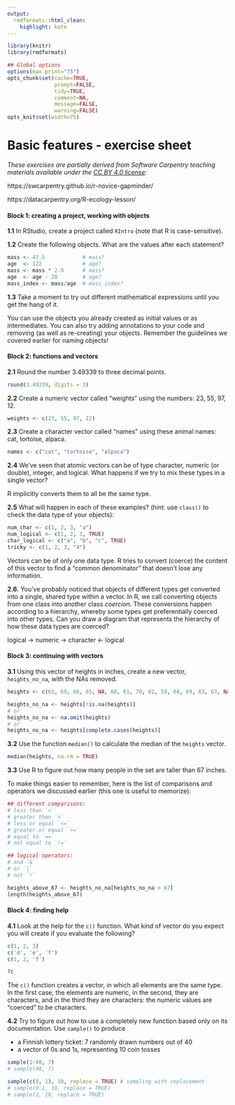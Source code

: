 ```yaml
---
output:
  rmdformats::html_clean:
    highlight: kate
---
```



```r
library(knitr)
library(rmdformats)

## Global options
options(max.print="75")
opts_chunk$set(cache=TRUE,
               prompt=FALSE,
               tidy=TRUE,
               comment=NA,
               message=FALSE,
               warning=FALSE)
opts_knit$set(width=75)
```

# Basic features - exercise sheet


*These exercises are partially derived from Software Carpentry teaching materials available under the [CC BY 4.0 license](https://creativecommons.org/licenses/by/4.0/legalcode):*

https://swcarpentry.github.io/r-novice-gapminder/

https://datacarpentry.org/R-ecology-lesson/


#### **Block 1: creating a project, working with objects**

**1.1** In RStudio, create a project called `RIntro` (note that R is case-sensitive).

**1.2** Create the following objects. What are the values after each statement?

```r
mass <- 47.5            # mass?
age  <- 122             # age?
mass <- mass * 2.0      # mass?
age  <- age - 20        # age?
mass_index <- mass/age  # mass_index?
```

**1.3** Take a moment to try out different mathematical expressions until you get the hang of it. 

You can use the objects you already created as initial values or as intermediates. You can also try adding annotations to your code and removing (as well as re-creating) your objects. Remember the guidelines we covered earlier for naming objects!

#### **Block 2: functions and vectors**

**2.1** Round the number 3.49339 to three decimal points.

```r
round(3.49339, digits = 3)
```

**2.2** Create a numeric vector called "weights" using the numbers: 23, 55, 97, 12.

```r
weights <- c(23, 55, 97, 12)
```

**2.3** Create a character vector called "names" using these animal names: cat, tortoise, alpaca.

```r
names <- c("cat", "tortoise", "alpaca")
```

**2.4** We’ve seen that atomic vectors can be of type character, numeric (or double), integer, and logical. What happens if we try to mix these types in a single vector?

R implicitly converts them to all be the same type.

**2.5** What will happen in each of these examples? (hint: use `class()` to check the data type of your objects):

```r
num_char <- c(1, 2, 3, "a")
num_logical <- c(1, 2, 3, TRUE)
char_logical <- c("a", "b", "c", TRUE)
tricky <- c(1, 2, 3, "4")
```

Vectors can be of only one data type. R tries to convert (coerce) the content of this vector to find a “common denominator” that doesn’t lose any information.

**2.6**. You’ve probably noticed that objects of different types get converted into a single, shared type within a vector. In R, we call converting objects from one class into another class *coercion*. These conversions happen according to a hierarchy, whereby some types get preferentially coerced into other types. Can you draw a diagram that represents the hierarchy of how these data types are coerced? 

logical → numeric → character ← logical

#### **Block 3: continuing with vectors**

**3.1** Using this vector of heights in inches, create a new vector, `heights_no_na`, with the NAs removed.

```r
heights <- c(63, 69, 60, 65, NA, 68, 61, 70, 61, 59, 64, 69, 63, 63, NA, 72, 65, 64, 70, 63, 65)

heights_no_na <- heights[!is.na(heights)] 
# or
heights_no_na <- na.omit(heights)
# or
heights_no_na <- heights[complete.cases(heights)]

```

**3.2** Use the function `median()` to calculate the median of the `heights` vector.

```r
median(heights, na.rm = TRUE)
```

**3.3** Use R to figure out how many people in the set are taller than 67 inches.

To make things easier to remember, here is the list of comparisons and operators we discussed earlier (this one is useful to memorize):

```r
## different comparisons:
# less than `<`
# greater than `>`
# less or equal `<=`
# greater or equal `>=`
# equal to `==`
# not equal to `!=`

## logical operators:
# and `&`
# or `|`
# not `!` 
```

```r
heights_above_67 <- heights_no_na[heights_no_na > 67]
length(heights_above_67)
```

#### **Block 4: finding help**

**4.1** Look at the help for the `c()` function. What kind of vector do you expect you will create if you evaluate the following?

```r
c(1, 2, 3)
c('d', 'e', 'f')
c(1, 2, 'f')
```

```r
?c
```
The `c()` function creates a vector, in which all elements are the same type. In the first case, the elements are numeric, in the second, they are characters, and in the third they are characters: the numeric values are “coerced” to be characters.

**4.2** Try to figure out how to use a completely new function based only on its documentation. Use `sample()` to produce

- a Finnish lottery ticket: 7 randomly drawn numbers out of 40
- a vector of 0s and 1s, representing 10 coin tosses

```r
sample(1:40, 7)
# sample(40, 7)

sample(c(0, 1), 10, replace = TRUE) # sampling with replacement
# sample(0:1, 10, replace = TRUE)
# sample(2, 10, replace = TRUE)
```